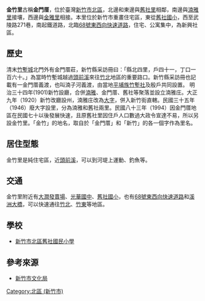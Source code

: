 {{ROC Village or Li Info
| Village/LiName = 金竹
| Village/Li = 里
| City/CountyName = 新竹市
| DivName = 北區
| OldName = 
| AreaTotal = 0.3239
| Sub = 27
| HouseholdTotal = 2528
| YearMonth = 2016年12月
| PopTotal = 7155（21734.5人/km2）
| Male = 3462（佔約48.4%）
| Female = 3693（佔約51.6%）
| Longitude = 
| Latitude = 
| Neighbors = [[湳雅里|湳雅里]]、[[舊社里|舊社里]]、[[金雅里|金雅里]]
| MapLocation = 金竹里位置圖.png|
| Head = 蔡文盛
| Address = 新竹市鐵道路二段166巷8號
| Website =https://www.facebook.com/金竹里長蔡文盛-2015108055370742/?modal=admin_todo_tour
| Photo = 
| Photo size = 
| Caption = 
| DataSource =*[http://www.hccg.gov.tw/n-household/ch/ 新竹市北區戶政事務所]
}}
'''金竹里'''古稱'''金門厝'''，位於臺灣[[新竹市|新竹市]][[北區_(新竹市)|北區]]，北邊和東邊與[[舊社里|舊社里]]相鄰，南邊與[[湳雅里|湳雅里]]接壤，西邊與[[金雅里|金雅里]]相接。本里位於新竹市重畫住宅區，東從[[新竹市北區舊社國民小學|舊社國小]]，西至武陵路271巷，南起鐵道路，北臨[[台68線|68號東西向快速道路]]，住宅、公寓集中，為新興社區。

== 歷史 ==
清末[[竹塹城|竹塹城]]北門外有金門厝莊，新竹縣采訪冊曰：「縣北四里，戶四十一，丁口一百六十。」為當時竹塹城越過[[頭前溪|頭前溪]]來往[[竹北|竹北]]地區的重要路口。新竹縣采訪冊也記載有一金門厝義渡，也叫湳子河義渡，由當地[[平埔族|平埔族]][[竹塹社|竹塹社]]及殷戶共同設置。 明治三十四年(1901)新竹設廳，合併[[湳雅_(新竹市)|湳雅]]、金門厝、舊社等聚落並設立湳雅庄。大正九年（1920）新竹改廳設州，湳雅庄改為[[大字|大字]]，併入新竹街直轄。民國三十五年（1946）廢大字設里，分為湳雅和舊社兩里。民國八十三年（1994）因金門厝地區在民國七十以後發展快速，且原舊社里因住戶人口數過大政令宣達不易，所以另設金竹里。「金竹」的地名，取自於「金門厝」和「新竹」的各一個字作為里名。

== 居住型態 ==
金竹里是純住宅區，近[[頭前溪|頭前溪]]，可以到河堤上運動、釣魚等。

== 交通 ==
金竹里附近有[[大潤發|大潤發賣場]]、[[新竹市立光華國民中學|光華國中]]、[[新竹市北區舊社國民小學|舊社國小]]，也有[[台68線|68號東西向快速道路]]和[[舊社大橋|溪洲大橋]]，可以快速通往[[竹北|竹北]]、[[竹東|竹東]]等地區。				

== 學校 ==
* [[新竹市北區舊社國民小學|新竹市北區舊社國民小學]]

== 參考來源 ==
*[http://www.hcccb.gov.tw/chinese/16museum/mus_d02a.asp?sid=10&gid=48&station=108 新竹市文化局] {{Wayback|url=http://www.hcccb.gov.tw/chinese/16museum/mus_d02a.asp?sid=10&gid=48&station=108 |date=20150924025339 }}

{{tw-geo-stub}}
[[Category:北區_(新竹市)|Category:北區 (新竹市)]]